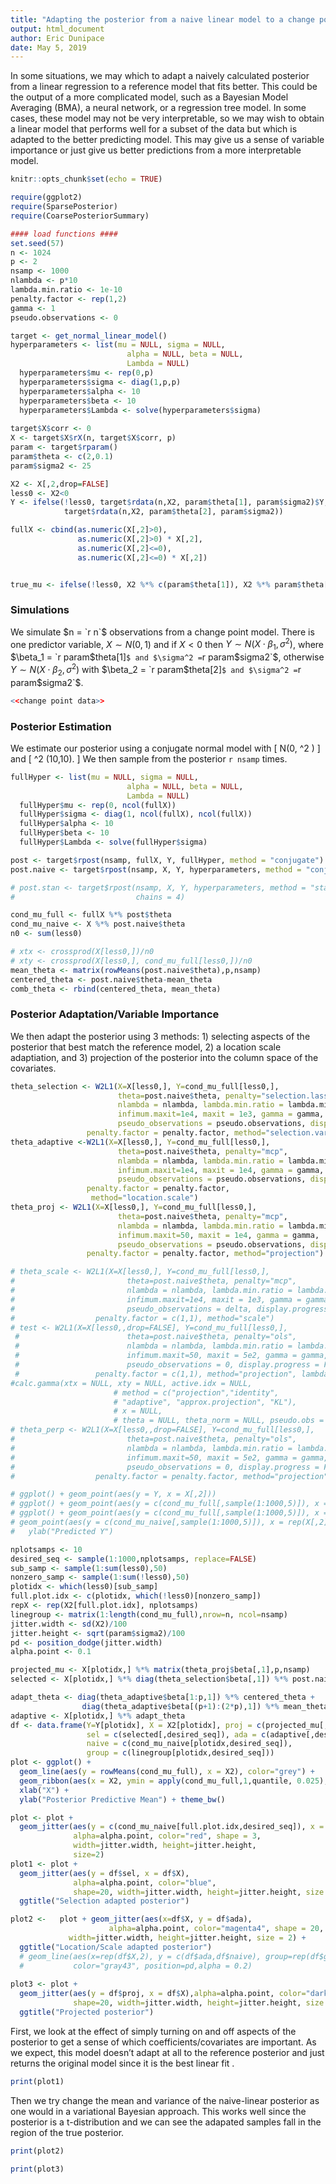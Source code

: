 ```yaml
---
title: "Adapting the posterior from a naive linear model to a change point model"
output: html_document
author: Eric Dunipace
date: May 5, 2019
---
```

<style>
p.caption {
  font-size: 0.9em;
  font-style: italic;
  color: grey;
  margin-right: 10%;
  margin-left: 10%;  
  text-align: justify;
}
</style>
In some situations, we may which to adapt a naively calculated posterior from a linear regression to a reference model that fits better. This could be the output of a more complicated model, such as a Bayesian Model Averaging (BMA), a neural network, or a regression tree model. In some cases, these model may not be very interpretable, so we may wish to obtain a linear model that performs well for a subset of the data but which is adapted to the better predicting model. This may give us a sense of variable importance or just give us better predictions from a more interpretable model.

```r
knitr::opts_chunk$set(echo = TRUE)
```

```r
require(ggplot2)
require(SparsePosterior)
require(CoarsePosteriorSummary)

#### load functions ####
set.seed(57)
n <- 1024
p <- 2
nsamp <- 1000
nlambda <- p*10
lambda.min.ratio <- 1e-10
penalty.factor <- rep(1,2)
gamma <- 1
pseudo.observations <- 0

target <- get_normal_linear_model()
hyperparameters <- list(mu = NULL, sigma = NULL,
                          alpha = NULL, beta = NULL,
                          Lambda = NULL)
  hyperparameters$mu <- rep(0,p)
  hyperparameters$sigma <- diag(1,p,p)
  hyperparameters$alpha <- 10
  hyperparameters$beta <- 10
  hyperparameters$Lambda <- solve(hyperparameters$sigma)
  
target$X$corr <- 0
X <- target$X$rX(n, target$X$corr, p)
param <- target$rparam()
param$theta <- c(2,0.1)
param$sigma2 <- 25

X2 <- X[,2,drop=FALSE]
less0 <- X2<0
Y <- ifelse(!less0, target$rdata(n,X2, param$theta[1], param$sigma2)$Y,
            target$rdata(n,X2, param$theta[2], param$sigma2))

fullX <- cbind(as.numeric(X[,2]>0),
               as.numeric(X[,2]>0) * X[,2],
               as.numeric(X[,2]<=0),
               as.numeric(X[,2]<=0) * X[,2])


true_mu <- ifelse(!less0, X2 %*% c(param$theta[1]), X2 %*% param$theta[2])


```

### Simulations
We simulate $n = `r n`$ observations from a change point model. There is one predictor variable, $X \sim N(0,1)$ and if $X <0$ then $Y \sim N(X \cdot \beta_1, \sigma^2)$, where $\beta_1 = `r param$theta[1]`$ and $\sigma^2 = `r param$sigma2`$, otherwise $Y \sim N(X \cdot \beta_2, \sigma^2)$ with $\beta_2 = `r param$theta[2]`$ and $\sigma^2 = `r param$sigma2`$. 

```r
<<change point data>>
```


### Posterior Estimation
We estimate our posterior using a conjugate normal model with
\[
\beta \sim N(0, \sigma^2 \mathbf{I})
\] 
and
\[
\sigma^2 \sim \text{Inv-Gamma}(10,10).
\]
We then sample from the posterior `r nsamp` times.

```r
fullHyper <- list(mu = NULL, sigma = NULL,
                          alpha = NULL, beta = NULL,
                          Lambda = NULL)
  fullHyper$mu <- rep(0, ncol(fullX))
  fullHyper$sigma <- diag(1, ncol(fullX), ncol(fullX))
  fullHyper$alpha <- 10
  fullHyper$beta <- 10
  fullHyper$Lambda <- solve(fullHyper$sigma)

post <- target$rpost(nsamp, fullX, Y, fullHyper, method = "conjugate")
post.naive <- target$rpost(nsamp, X, Y, hyperparameters, method = "conjugate")

# post.stan <- target$rpost(nsamp, X, Y, hyperparameters, method = "stan",stan_dir ="../Stan/normal_horseshoe_noQR.stan", m0 = 20, scal_intercept = 2.5,
#                           chains = 4)

cond_mu_full <- fullX %*% post$theta
cond_mu_naive <- X %*% post.naive$theta
n0 <- sum(less0)

# xtx <- crossprod(X[less0,])/n0
# xty <- crossprod(X[less0,], cond_mu_full[less0,])/n0
mean_theta <- matrix(rowMeans(post.naive$theta),p,nsamp)
centered_theta <- post.naive$theta-mean_theta
comb_theta <- rbind(centered_theta, mean_theta)
```

### Posterior Adaptation/Variable Importance
We then adapt the posterior using 3 methods: 1) selecting aspects of the posterior that best match the reference model, 2) a location scale adaptiation, and 3) projection of the posterior into the column space of the covariates.
```r
theta_selection <- W2L1(X=X[less0,], Y=cond_mu_full[less0,], 
                        theta=post.naive$theta, penalty="selection.lasso",
                        nlambda = nlambda, lambda.min.ratio = lambda.min.ratio,
                        infimum.maxit=1e4, maxit = 1e3, gamma = gamma,
                        pseudo_observations = pseudo.observations, display.progress = TRUE,
                 penalty.factor = penalty.factor, method="selection.variable")
theta_adaptive <-W2L1(X=X[less0,], Y=cond_mu_full[less0,], 
                        theta=post.naive$theta, penalty="mcp",
                        nlambda = nlambda, lambda.min.ratio = lambda.min.ratio,
                        infimum.maxit=1e4, maxit = 1e4, gamma = gamma,
                        pseudo_observations = pseudo.observations, display.progress = TRUE,
                 penalty.factor = penalty.factor,
                  method="location.scale")
theta_proj <- W2L1(X=X[less0,], Y=cond_mu_full[less0,], 
                        theta=post.naive$theta, penalty="mcp",
                        nlambda = nlambda, lambda.min.ratio = lambda.min.ratio,
                        infimum.maxit=50, maxit = 1e4, gamma = gamma,
                        pseudo_observations = pseudo.observations, display.progress = TRUE,
                 penalty.factor = penalty.factor, method="projection")

```
```r
# theta_scale <- W2L1(X=X[less0,], Y=cond_mu_full[less0,], 
#                         theta=post.naive$theta, penalty="mcp",
#                         nlambda = nlambda, lambda.min.ratio = lambda.min.ratio,
#                         infimum.maxit=1e4, maxit = 1e3, gamma = gamma,
#                         pseudo_observations = delta, display.progress = TRUE,
#                  penalty.factor = c(1,1), method="scale")
# test <- W2L1(X=X[less0,,drop=FALSE], Y=cond_mu_full[less0,], 
 #                        theta=post.naive$theta, penalty="ols",
 #                        nlambda = nlambda, lambda.min.ratio = lambda.min.ratio,
 #                        infimum.maxit=50, maxit = 5e2, gamma = gamma,
 #                        pseudo_observations = 0, display.progress = FALSE,
 #                 penalty.factor = c(1,1), method="projection", lambda=0)
#calc.gamma(xtx = NULL, xty = NULL, active.idx = NULL, 
                       # method = c("projection","identity",
                       # "adaptive", "approx.projection", "KL"), 
                       # x = NULL,
                       # theta = NULL, theta_norm = NULL, pseudo.obs = NULL, Y = NULL, niter=5e2)
# theta_perp <- W2L1(X=X[less0,,drop=FALSE], Y=cond_mu_full[less0,], 
#                         theta=post.naive$theta, penalty="ols",
#                         nlambda = nlambda, lambda.min.ratio = lambda.min.ratio,
#                         infimum.maxit=50, maxit = 5e2, gamma = gamma,
#                         pseudo_observations = 0, display.progress = FALSE,
#                  penalty.factor = penalty.factor, method="projection", lambda=0)

```

```r
# ggplot() + geom_point(aes(y = Y, x = X[,2]))
# ggplot() + geom_point(aes(y = c(cond_mu_full[,sample(1:1000,5)]), x = rep(X[,2],5)), alpha=0.01)
# ggplot() + geom_point(aes(y = c(cond_mu_full[,sample(1:1000,5)]), x = rep(X[,2],5)), alpha=0.8, shape=".") +
# geom_point(aes(y = c(cond_mu_naive[,sample(1:1000,5)]), x = rep(X[,2],5)), alpha=0.8, color="red", shape=".") + xlab("X") +
#   ylab("Predicted Y")

```


```r
nplotsamps <- 10
desired_seq <- sample(1:1000,nplotsamps, replace=FALSE)
sub_samp <- sample(1:sum(less0),50)
nonzero_samp <- sample(1:sum(!less0),50)
plotidx <- which(less0)[sub_samp]
full.plot.idx <- c(plotidx, which(!less0)[nonzero_samp])
repX <- rep(X2[full.plot.idx], nplotsamps)
linegroup <- matrix(1:length(cond_mu_full),nrow=n, ncol=nsamp)
jitter.width <- sd(X2)/100
jitter.height <- sqrt(param$sigma2)/100
pd <- position_dodge(jitter.width)
alpha.point <- 0.1

projected_mu <- X[plotidx,] %*% matrix(theta_proj$beta[,1],p,nsamp)
selected <- X[plotidx,] %*% diag(theta_selection$beta[,1]) %*% post.naive$theta

adapt_theta <- diag(theta_adaptive$beta[1:p,1]) %*% centered_theta + 
                diag(theta_adaptive$beta[(p+1):(2*p),1]) %*% mean_theta
adaptive <- X[plotidx,] %*% adapt_theta
df <- data.frame(Y=Y[plotidx], X = X2[plotidx], proj = c(projected_mu[,desired_seq]),
                 sel = c(selected[,desired_seq]), ada = c(adaptive[,desired_seq]), mu = c(cond_mu_full[plotidx,desired_seq]),
                 naive = c(cond_mu_naive[plotidx,desired_seq]),
                 group = c(linegroup[plotidx,desired_seq]))
plot <- ggplot() + 
  geom_line(aes(y = rowMeans(cond_mu_full), x = X2), color="grey") + 
  geom_ribbon(aes(x = X2, ymin = apply(cond_mu_full,1,quantile, 0.025), ymax = apply(cond_mu_full,1,quantile, 0.975)), color="grey92",alpha =0.2) +
  xlab("X") +
  ylab("Posterior Predictive Mean") + theme_bw()

plot <- plot + 
  geom_jitter(aes(y = c(cond_mu_naive[full.plot.idx,desired_seq]), x = repX), 
              alpha=alpha.point, color="red", shape = 3, 
              width=jitter.width, height=jitter.height,
              size=2)
plot1 <- plot + 
  geom_jitter(aes(y = df$sel, x = df$X),
              alpha=alpha.point, color="blue", 
              shape=20, width=jitter.width, height=jitter.height, size = 2) +
  ggtitle("Selection adapted posterior")

plot2 <-   plot + geom_jitter(aes(x=df$X, y = df$ada), 
                      alpha=alpha.point, color="magenta4", shape = 20,
             width=jitter.width, height=jitter.height, size = 2) +
  ggtitle("Location/Scale adapted posterior")
  # geom_line(aes(x=rep(df$X,2), y = c(df$ada,df$naive), group=rep(df$group,2)),
  #           color="gray43", position=pd,alpha = 0.2)
  
plot3 <- plot +
  geom_jitter(aes(y = df$proj, x = df$X),alpha=alpha.point, color="darkgreen", 
              shape=20, width=jitter.width, height=jitter.height, size = 2) +
  ggtitle("Projected posterior")


```

First, we look at the effect of simply turning on and off aspects of the posterior to get a sense of which coefficients/covariates are important. As we expect, this model doesn't adapt at all to the reference posterior and just returns the original model since it is the best linear fit .
```r
print(plot1)
```

Then we try change the mean and variance of the naive-linear posterior as one would in a variational Bayesian approach. This works well since the posterior is a t-distribution and we can see the adapated samples fall in the region of the true posterior.
```r
print(plot2)
```

```r
print(plot3)
```


